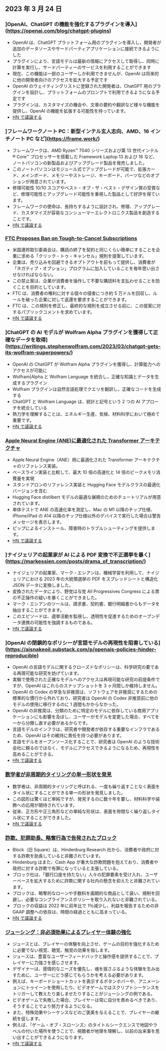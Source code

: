 

<CallToAction />

<Steps>

## 2023 年 3 月 24 日

### ]OpenAI、ChatGPT の機能を強化するプラグインを導入](https://openai.com/blog/chatgpt-plugins)

- OpenAI は、ChatGPT プラットフォーム用のプラグインを導入し、開発者が追加のデータソースやサードパーティアプリケーションに接続できるようにした
- プラグインにより、言語モデルは最新の情報にアクセスして取得し、同時に計算を実行し、サードパーティーのサービスを利用することができます
- 現在、この機能は一部のユーザーしか利用できませんが、OpenAI は将来的に他の開発者向けのアクセスを拡大する予定です
- OpenAI のウェイティングリストに登録された開発者は、ChatGPT 用のプラグインを設計し、プラットフォームのプロンプトで利用できるようになる予定です
- プラグインは、カスタマイズの機会や、文章の要約や翻訳など様々な機能を提供し、OpenAI の機能を拡張する可能性を持っています。
- [HN で議論する](http://news.ycombinator.com/item?id=35277677)

### ]フレームワークノート PC：新型インテル玄人志向、AMD、16 インチノート PC など](https://frame.work/)

- フレームワークは、AMD Ryzen™ 7040 シリーズおよび第 13 世代インテル ® Core™ プロセッサーを搭載した Framework Laptop 13 および 16 など、ノートパソコンの新製品およびアップグレード製品を発売しました。
- このノートパソコンはモジュール式でアップグレードが可能で、拡張カード、メインボード、メモリーやストレージ、キーボード、パーツなどのオプションが用意されています。
- 修理可能性 10/10 スコアやベスト・オブ・ザ・ベスト・デザイン賞の受賞など、修理可能性とアップグレード可能性を重視した製品として好評を得ています。
- フレームワークの使命は、長持ちするように設計され、修理、アップグレード、カスタマイズが容易なコンシューマーエレクトロニクス製品を創造することです。
- [HN で議論する](http://news.ycombinator.com/item?id=35277660)

### [FTC Proposes Ban on Tough-to-Cancel Subscriptions](https://www.theverge.com/2023/3/23/23652373/ftc-click-to-cancel-subscription-service-dark-patterns-ban)

- 米国連邦取引委員会は、購読の終了を契約と同じくらい簡単にすることを企業に求める「クリック・トゥ・キャンセル」規則を提案しています。
- 企業は、売り込みを回避できるオプトアウトを前もって提供し、消費者が「ネガティブ・オプション」プログラムに加入していることを毎年思い出させなければならない。
- この禁止案は、企業が消費者を操作して不要な購読料を支払わせることを防ぐことを目的としています。
- FTC は、消費者の権利に対する個々の侵害につき約 5 万ドルを回収し、ルールを破った企業に対して返還を要求することができます。
- FTC は、この規則を修正し、最終的な規則を成立させる前に、この提案に対するパブリックコメントを求めています。
- [HN で議論する](http://news.ycombinator.com/item?id=35274519)

### ]ChatGPT の AI モデルが Wolfram Alpha プラグインを獲得して正確なデータを取得](https://writings.stephenwolfram.com/2023/03/chatgpt-gets-its-wolfram-superpowers/)

- OpenAI の ChatGPT が Wolfram Alpha プラグインを獲得し、計算能力へのアクセスが可能に
- Wolfram|Alpha と Wolfram Language を統合し，正確な知識とデータを生成するプラグイン
- Wolfram プラグインは自然言語処理でクエリを翻訳し，正確なコードを生成する
- ChatGPT と Wolfram Language は、統計と記号という 2 つの AI アプローチを統合している
- 熱力学を理解することは、エネルギー生産、気候、材料科学において極めて重要です。
- [HN で議論する](http://news.ycombinator.com/item?id=35277925)

### [Apple Neural Engine (ANE)に最適化された Transformer アーキテクチャ](https://github.com/apple/ml-ane-transformers)

- Apple Neural Engine（ANE）用に最適化された Transformer アーキテクチャのリファレンス実装。
- ベースライン実装と比較して、最大 10 倍の高速化と 14 倍のピークメモリ消費量を実現
- スタンドアロンのリファレンス実装と Hugging Face モデルクラスの最適化バージョンを含む
- Hugging Face distilbert モデルの最適な展開のためのチュートリアルが用意されています。
- 単体テストで ANE の高速化率を測定し、Mac の M1 以降のチップ仕様、iPhone/iPad の A14 以降のチップ仕様以外のデバイスで実行した場合は警告メッセージを表示します。
- ピップによるインストール、障害時のトラブルシューティングを提供します。
- [HN で議論する](http://news.ycombinator.com/item?id=35282325)

### ]ナイジェリアの起業家が AI による PDF 変換で不正選挙を暴く](https://markessien.com/posts/drama_of_transcription/)

- ナイジェリアの起業家、マーク・エシアンは、機械学習を利用して、ナイジェリアにおける 2023 年の大統領選挙の PDF をスプレッドシートと構造化 JSON データに変換しました。
- 変換されたデータにより、野党は与党 All Progressives Congress による票の不正操作の疑いを暴くことができました。
- マーク・エシアンのツールは、請求書、契約書、銀行明細書からもデータを抽出することができます。
- このエピソードは、選挙活動を監視し、透明性を促進するためのオープンデータ連携の可能性を強調するものである。
- [HN で議論する](http://news.ycombinator.com/item?id=35272227)

### ]OpenAI の閉鎖的なポリシーが言語モデルの再現性を阻害している](https://aisnakeoil.substack.com/p/openais-policies-hinder-reproducible)

- OpenAI の言語モデルに関するクローズドなポリシーは、科学研究の要である再現可能な研究を妨げています。
- 実験で使用された正確なモデルへのアクセスは再現可能な研究の前提条件ですが、OpenAI はこれらのスナップショットを 3 ヶ月間しか維持しません。
- OpenAI の Codex の早急な非推奨は、ソフトウェアを非推奨にするための標準的な慣行から外れており、研究者は OpenAI の Codex 非推奨前に他のモデルの使用に移行するのに 1 週間もかからなかった。
- OpenAI の非推奨は、分類のために特定のモデルに依存している商用アプリケーションにも影響を及ぼし、ユーザーがモデルを変更した場合、すべてを一から分類し直す必要があるからです。
- 言語モデルのインフラは、研究者や開発者が依存する重要なインフラであるため、OpenAI はその維持に責任を持つ必要があります。
- 言語モデルをオープンソース化することで、研究者は OpenAI のような技術会社に頼るのではなく、モデルにアクセスできるようになるため、再現性を高めることができる。
- [HN で議論する](http://news.ycombinator.com/item?id=35269304)

### [数学者が非周期的タイリングの単一形状を発見](https://www.newscientist.com/article/2365363-mathematicians-discover-shape-that-can-tile-a-wall-and-never-repeat/)

- 数学者は、非周期的タイリングと呼ばれる、一度も繰り返すことなく表面をタイル状にすることができる単一の形状を発見しました。
- この図形は驚くほど単純ですが、発見するのに数十年を要し、材料科学や装飾への応用が期待されています。
- 従来、正方形や正三角形などの単純な形状は、表面を隙間なく繰り返しタイル状にすることができました。
- [HN で議論する](http://news.ycombinator.com/item?id=35273707)

### [詐欺、犯罪助長、略奪行為で告発されたブロック](https://hindenburgresearch.com/block/)

- Block（旧 Square）は、Hindenburg Research 社から、消費者や政府に対する詐欺を助長していると非難されています。
- Hindenburg はまた、Cash App が重大な詐欺問題を抱えており、消費者や政府に対する詐欺で有罪になっていると主張している。
- ブロック社は、「銀行口座を持たない」人々の犯罪要素を受け入れ、ユーザーベースを拡大するために詐欺に関する社内の懸念を抑えたと非難されています。
- ブロックは、略奪的なローンや手数料を画期的な商品として装い、規制を回避し、必要なコンプライアンスポリシーを取り入れないと非難されている。
- ブロックの収益は 2022 年に前年比で 1％減少し、利益を報告するための非 GAAP 調整への依存は、時間の経過とともに高まっている。
- [HN で議論する](http://news.ycombinator.com/item?id=35273782)

### [ジューシング：非必須効果によるプレイヤー体験の強化](https://garden.bradwoods.io/notes/design/juice)

- ジュースとは、プレイヤーの体験を向上させ、ゲームの目的を強化するために必要でない視覚、聴覚、触覚の効果を指します。
- ジュースは、豊富なユーザーフィードバックと操作感を提供することで、プレイヤーに力強さを感じさせます。
- デザイナーは、感情的なニーズを優先し、魂を揺さぶるような体験を生み出すために、ユーザーにどう感じてもらうかを考える必要があります。
- 例えば、キーボードショートカットを表示するボタンホバーや、アニメーションにトゥイーンを使用したり、ビデオゲームではスクリプトシーケンスをトリガーして教えたり楽しませたりすることがジューシングの例である。
- ビデオゲームで失敗した場合、プレイヤーは常に自分を責めるべきであり、そうすることでより努力するようになる。
- また、特殊効果やシーケンスなどのご褒美を与えることで、プレイヤーの継続を促します。
- 例えば、『ゲーム・オブ・スローンズ』のタイトルシークエンスで地図やラベルの付いた場所を使うことで、視聴者が地理を理解し、以前の出来事を思い出すことができるようになります。
- [HN で議論する](http://news.ycombinator.com/item?id=35273139)

</Steps>
